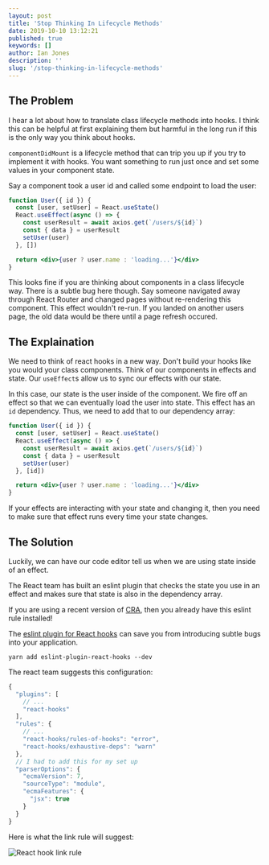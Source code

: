 ```yaml
---
layout: post
title: 'Stop Thinking In Lifecycle Methods'
date: 2019-10-10 13:12:21
published: true
keywords: []
author: Ian Jones
description: ''
slug: '/stop-thinking-in-lifecycle-methods'
---
```


## The Problem

I hear a lot about how to translate class lifecycle methods into hooks.
I think this can be helpful at first explaining them but harmful in the
long run if this is the only way you think about hooks.

`componentDidMount` is a lifecycle method that can trip you up if you try to implement it with hooks.
You want something to run just once and set some values in your component state.

Say a component took a user id and called some endpoint to load the user:

```jsx
function User({ id }) {
  const [user, setUser] = React.useState()
  React.useEffect(async () => {
    const userResult = await axios.get(`/users/${id}`)
    const { data } = userResult
    setUser(user)
  }, [])

  return <div>{user ? user.name : 'loading...'}</div>
}
```

This looks fine if you are thinking about components in a class lifecycle way.
There is a subtle bug here though. Say someone navigated away through React Router
and changed pages without re-rendering this component. This effect wouldn't re-run.
If you landed on another users page, the old data would be there until a page refresh occured.

## The Explaination

We need to think of react hooks in a new way. Don't build your hooks like you would
your class components. Think of our components in effects and state. Our `useEffect`s
allow us to sync our effects with our state.

In this case, our state is the user inside of the component. We fire off an effect
so that we can eventually load the user into state. This effect has an `id` dependency. Thus, we need to
add that to our dependency array:

```jsx
function User({ id }) {
  const [user, setUser] = React.useState()
  React.useEffect(async () => {
    const userResult = await axios.get(`/users/${id}`)
    const { data } = userResult
    setUser(user)
  }, [id])

  return <div>{user ? user.name : 'loading...'}</div>
}
```

If your effects are interacting with your state and changing it, then you need to
make sure that effect runs every time your state changes.

## The Solution

Luckily, we can have our code editor tell us when we are using state inside of an effect.

The React team has built an eslint plugin that checks the state you use in an effect
and makes sure that state is also in the dependency array.

If you are using a recent version of [CRA](https://github.com/facebook/create-react-app),
then you already have this eslint rule installed!

The [eslint plugin for React hooks](https://www.npmjs.com/package/eslint-plugin-react-hooks)
can save you from introducing subtle bugs into your application.

`yarn add eslint-plugin-react-hooks --dev`

The react team suggests this configuration:

```js
{
  "plugins": [
    // ...
    "react-hooks"
  ],
  "rules": {
    // ...
    "react-hooks/rules-of-hooks": "error",
    "react-hooks/exhaustive-deps": "warn"
  },
  // I had to add this for my set up
  "parserOptions": {
    "ecmaVersion": 7,
    "sourceType": "module",
    "ecmaFeatures": {
      "jsx": true
    }
  }
}
```

Here is what the link rule will suggest:

![React hook link rule](./lint-rule.png)
